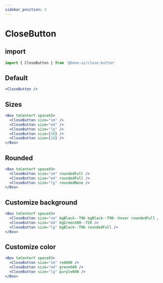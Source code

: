 ```yaml
---
sidebar_position: 3
---
```


# CloseButton

## import

```jsx
import { CloseButton } from '@bone-ui/close-button'
```

## Default

```jsx live
<CloseButton />
```

## Sizes

```jsx live
<Box toCenterY spaceX3>
  <CloseButton size="sm" />
  <CloseButton size="md" />
  <CloseButton size="lg" />
  <CloseButton size={30} />
  <CloseButton size={18} />
</Box>
```

## Rounded

```jsx live
<Box toCenterY spaceX3>
  <CloseButton size="sm" roundedFull />
  <CloseButton size="md" roundedFull />
  <CloseButton size="lg" roundedNone />
</Box>
```

## Customize background

```jsx live
<Box toCenterY spaceX3>
  <CloseButton size="sm" bgBlack--T96 bgBlack--T90--hover roundedFull />
  <CloseButton size="md" bgGreen100--T20 />
  <CloseButton size="lg" bgBlack--T96 roundedFull />
</Box>
```

## Customize color

```jsx live
<Box toCenterY spaceX3>
  <CloseButton size="sm" red600 />
  <CloseButton size="md" green600 />
  <CloseButton size="lg" purple600 />
</Box>
```
